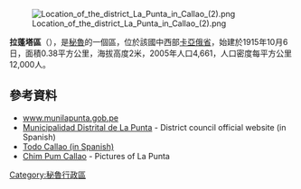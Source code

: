 [[Image:Location_of_the_district_La_Punta_in_Callao_(2).png|right]]
<!-- 檔案不存在 [[Image:Lapuntaplaza.JPG|thumb]] ，可從英文維基百科取得 -->

{{Coord|12|4|17|S|77|9|45|W|display=title}}

'''拉蓬塔區'''（{{lang-es|Distrito de La Punta}}），是[[秘魯|秘魯]]的一個區，位於該國中西部[[卡亞俄省|卡亞俄省]]，始建於1915年10月6日，面積0.38平方公里，海拔高度2米，2005年人口4,661，人口密度每平方公里12,000人。

==參考資料==
* [http://www.munilapunta.gob.pe www.munilapunta.gob.pe] {{Wayback|url=http://www.munilapunta.gob.pe/ |date=20201125133651 }}
* [http://www.munilapunta.gob.pe Municipalidad Distrital de La Punta] {{Wayback|url=http://www.munilapunta.gob.pe/ |date=20201125133651 }} - District council official website (in Spanish)
* [https://web.archive.org/web/20060417192938/http://www.gmcweb.net/todocallao/index.htm Todo Callao (in Spanish)]
* [https://web.archive.org/web/20050308234855/http://www.chimpum-callao.com/english/lapunta.html Chim Pum Callao] - Pictures of La Punta

{{Peru-geo-stub}}
[[Category:秘魯行政區|Category:秘魯行政區]]